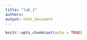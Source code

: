 ```yaml
---
title: "lab_1"
authors: 
output: html_document
---
```


```r
knitr::opts_chunk$set(echo = TRUE)
```

```r

```

```r

```

```r

```

```r

```

